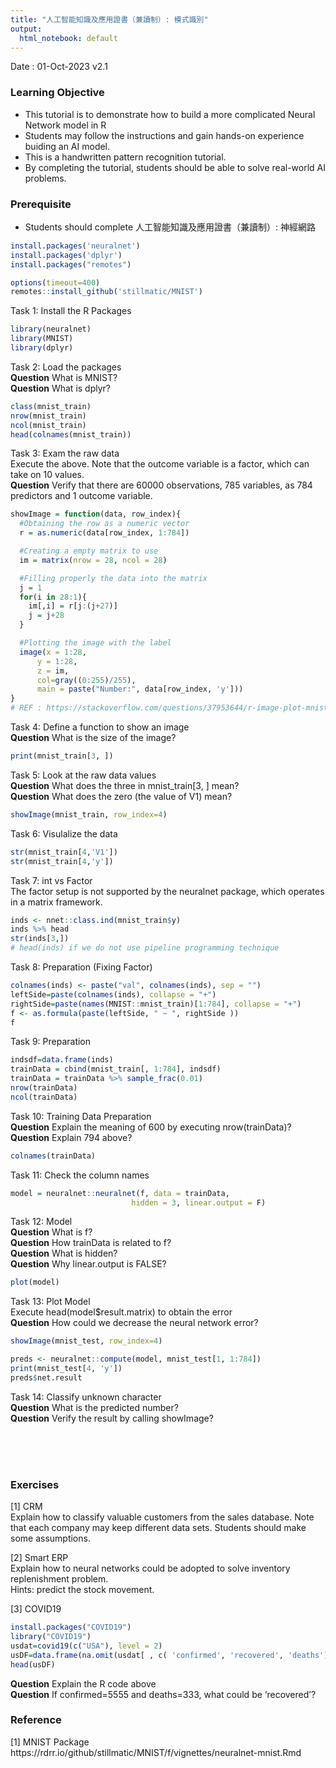 ```yaml
---
title: "人工智能知識及應用證書（兼讀制）: 模式識別"
output:
  html_notebook: default
--- 
```


Date : 01-Oct-2023 v2.1

### Learning Objective
* This tutorial is to demonstrate how to build a more complicated Neural Network model in R<br>
* Students may follow the instructions and gain hands-on experience buiding an AI model. 
* This is a handwritten pattern recognition tutorial.
* By completing the tutorial, students should be able to solve real-world AI problems. 

### Prerequisite
* Students should complete 人工智能知識及應用證書（兼讀制）: 神經網路


```r
install.packages('neuralnet')
install.packages('dplyr')
install.packages("remotes")
```

```r
options(timeout=400)
remotes::install_github('stillmatic/MNIST')
```
Task 1: Install the R Packages
 

```r
library(neuralnet)
library(MNIST)
library(dplyr)
```
Task 2: Load the packages <br>
__Question__ What is MNIST? <br>
__Question__ What is dplyr? <br>



```r
class(mnist_train)
nrow(mnist_train)
ncol(mnist_train)
head(colnames(mnist_train))
```
Task 3: Exam the raw data <br>
Execute the above. Note that the outcome variable is a factor, which can take on 10 values.<br>
__Question__ Verify that there are 60000 observations, 785 variables, as 784 predictors and 1 outcome variable. 



```r
showImage = function(data, row_index){
  #Obtaining the row as a numeric vector
  r = as.numeric(data[row_index, 1:784])

  #Creating a empty matrix to use
  im = matrix(nrow = 28, ncol = 28)

  #Filling properly the data into the matrix
  j = 1
  for(i in 28:1){
    im[,i] = r[j:(j+27)]
    j = j+28
  }  

  #Plotting the image with the label
  image(x = 1:28, 
      y = 1:28, 
      z = im, 
      col=gray((0:255)/255), 
      main = paste("Number:", data[row_index, 'y']))
}
# REF : https://stackoverflow.com/questions/37953644/r-image-plot-mnist-dataset/49483988
```
Task 4: Define a function to show an image <br>
__Question__ What is the size of the image?


```r
print(mnist_train[3, ])
```
Task 5: Look at the raw data values <br>
__Question__ What does the three in mnist_train[3, ] mean?<br>
__Question__ What does the zero (the value of V1) mean?<br>


```r
showImage(mnist_train, row_index=4)
```
Task 6: Visulalize the data <br>



```r
str(mnist_train[4,'V1'])
str(mnist_train[4,'y'])
```
Task 7: int vs Factor<br>
The factor setup is not supported by the neuralnet package, which operates in a matrix framework. 


```r
inds <- nnet::class.ind(mnist_train$y)
inds %>% head 
str(inds[3,])
# head(inds) if we do not use pipeline programming technique
```
Task 8: Preparation (Fixing Factor)



```r
colnames(inds) <- paste("val", colnames(inds), sep = "")
leftSide=paste(colnames(inds), collapse = "+")
rightSide=paste(names(MNIST::mnist_train)[1:784], collapse = "+")
f <- as.formula(paste(leftSide, " ~ ", rightSide ))
f
```
Task 9: Preparation 



```r
indsdf=data.frame(inds)
trainData = cbind(mnist_train[, 1:784], indsdf)
trainData = trainData %>% sample_frac(0.01)
nrow(trainData)
ncol(trainData)

```
Task 10: Training Data Preparation<br>
__Question__ Explain the meaning of 600 by executing nrow(trainData)?<br>
__Question__ Explain 794 above?<br>

```r
colnames(trainData)
```
Task 11: Check the column names<br>


```r
model = neuralnet::neuralnet(f, data = trainData, 
                           hidden = 3, linear.output = F)

```
Task 12: Model<br>
__Question__ What is f?<br>
__Question__ How trainData is related to f?<br>
__Question__ What is hidden?<br>
__Question__ Why linear.output is FALSE?<br>


```r
plot(model)
```
Task 13: Plot Model<br>
Execute head(model$result.matrix) to obtain the error<br>
__Question__ How could we decrease the neural network error?

```r
showImage(mnist_test, row_index=4)
```

```r
preds <- neuralnet::compute(model, mnist_test[1, 1:784])
print(mnist_test[4, 'y'])
preds$net.result

```
Task 14: Classify unknown character<br>
__Question__ What is the predicted number?<br>
__Question__ Verify the result by calling showImage?<br>

<br>
<br>
<br>

### Exercises
[1] CRM<br>
Explain how to classify valuable customers from the sales database. Note that each company may keep different data sets. Students should make some assumptions.<br>

[2] Smart ERP<br>
Explain how to neural networks could be adopted to solve inventory replenishment problem.<br> 
Hints: predict the stock movement.<br>

[3] COVID19<br>
```r
install.packages("COVID19")
library("COVID19")
usdat=covid19(c("USA"), level = 2)
usDF=data.frame(na.omit(usdat[ , c( 'confirmed', 'recovered', 'deaths')]))
head(usDF)
```

__Question__  Explain the R code above<br>
__Question__  If confirmed=5555 and deaths=333, what could be 'recovered'?<br>


### Reference

[1] MNIST Package<br>
https://rdrr.io/github/stillmatic/MNIST/f/vignettes/neuralnet-mnist.Rmd<br>



